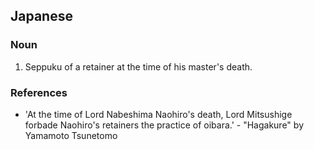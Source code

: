 ==Japanese==

===Noun===
{{en-noun}}

# Seppuku of a retainer at the time of his master's death.

===References===
*'At the time of Lord Nabeshima Naohiro's death, Lord Mitsushige forbade Naohiro's retainers the practice of oibara.' - "Hagakure" by Yamamoto Tsunetomo